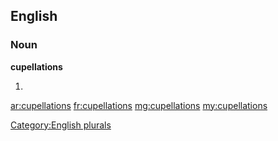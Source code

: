 ==English==

===Noun===
'''cupellations'''

# {{plural of|[[cupellation]]}}

[[Category:English plurals]]

[[ar:cupellations]]
[[fr:cupellations]]
[[mg:cupellations]]
[[my:cupellations]]